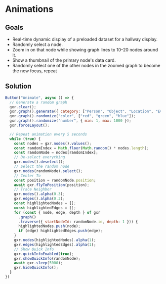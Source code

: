 # Animations

## Goals

- Real-time dynamic display of a preloaded dataset for a hallway display.
- Randomly select a node.
- Zoom in on that node while showing graph lines to 10–20 nodes around it.
- Show a thumbnail of the primary node's data card.
- Randomly select one of the other nodes in the zoomed graph to become the new focus, repeat

## Solution

```javascript
Button("Animate", async () => {
  // Generate a random graph
  gxr.clear();
  gxr.graph().generate({ category: ["Person", "Object", "Location", "Event"] });
  gxr.graph().randomize("color", ["red", "green", "blue"]);
  gxr.graph().randomize("number", { min: 1, max: 1000 });
  gxr.forceLayout();

  // Repeat animation every 5 seconds
  while (true) {
    const nodes = gxr.nodes().values();
    const randomIndex = Math.floor(Math.random() * nodes.length);
    const randomNode = nodes[randomIndex];
    // De-select everything
    gxr.nodes().deselect();
    // Select the random node
    gxr.nodes(randomNode).select();
    // Center To
    const position = randomNode.position;
    await gxr.flyToPosition(position);
    // Trace Neighbor
    gxr.nodes().alpha(0.3);
    gxr.edges().alpha(0.3);
    const highlightedNodes = [];
    const highlightedEdges = [];
    for (const { node, edge, depth } of gxr
      .graph()
      .traverse({ startNodeId: randomNode.id, depth: 1 })) {
      highlightedNodes.push(node);
      if (edge) highlightedEdges.push(edge);
    }
    gxr.nodes(highlightedNodes).alpha(1);
    gxr.edges(highlightedEdges).alpha(1);
    // Show Quick Info
    gxr.quickInfoEnabled(true);
    gxr.showQuickInfo(randomNode);
    await gxr.sleep(5000);
    gxr.hideQuickInfo();
  }
})
```